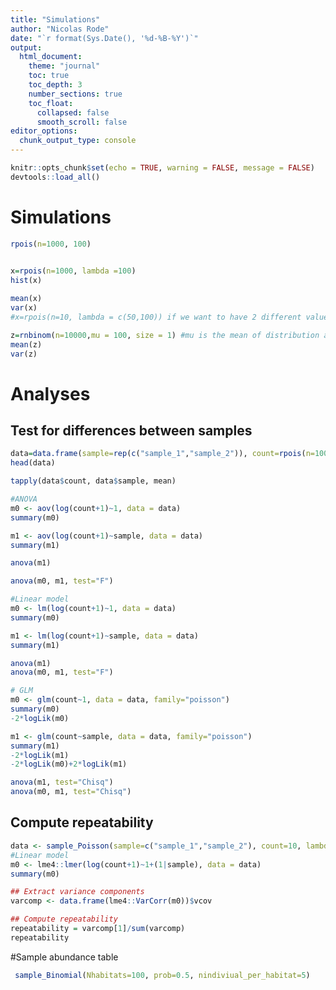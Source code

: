 ```yaml
---
title: "Simulations"
author: "Nicolas Rode"
date: "`r format(Sys.Date(), '%d-%B-%Y')`"
output: 
  html_document:
    theme: "journal"
    toc: true
    toc_depth: 3
    number_sections: true
    toc_float:
      collapsed: false
      smooth_scroll: false
editor_options: 
  chunk_output_type: console
---
```



```r
knitr::opts_chunk$set(echo = TRUE, warning = FALSE, message = FALSE)
devtools::load_all()
```



# Simulations

```r
rpois(n=1000, 100)
 

x=rpois(n=1000, lambda =100)
hist(x)

mean(x)
var(x)
#x=rpois(n=10, lambda = c(50,100)) if we want to have 2 different values for lambda, then recycle the values

z=rnbinom(n=10000,mu = 100, size = 1) #mu is the mean of distribution and the variance is mu+mu^2/size 
mean(z)
var(z)

```

# Analyses
## Test for differences between samples
```r
data=data.frame(sample=rep(c("sample_1","sample_2")), count=rpois(n=1000, lambda = c(10,100)))
head(data)

tapply(data$count, data$sample, mean)

#ANOVA
m0 <- aov(log(count+1)~1, data = data)
summary(m0)

m1 <- aov(log(count+1)~sample, data = data)
summary(m1)

anova(m1)

anova(m0, m1, test="F")

#Linear model
m0 <- lm(log(count+1)~1, data = data)
summary(m0)

m1 <- lm(log(count+1)~sample, data = data)
summary(m1)

anova(m1)
anova(m0, m1, test="F")

# GLM
m0 <- glm(count~1, data = data, family="poisson")
summary(m0)
-2*logLik(m0)

m1 <- glm(count~sample, data = data, family="poisson")
summary(m1)
-2*logLik(m1)
-2*logLik(m0)+2*logLik(m1)

anova(m1, test="Chisq")
anova(m0, m1, test="Chisq")
```
## Compute repeatability
```r
data <- sample_Poisson(sample=c("sample_1","sample_2"), count=10, lambda= c(10,100))
#Linear model
m0 <- lme4::lmer(log(count+1)~1+(1|sample), data = data)
summary(m0)

## Extract variance components
varcomp <- data.frame(lme4::VarCorr(m0))$vcov

## Compute repeatability
repeatability = varcomp[1]/sum(varcomp)
repeatability


```

#Sample abundance table
```r
 sample_Binomial(Nhabitats=100, prob=0.5, nindiviual_per_habitat=5)

```

